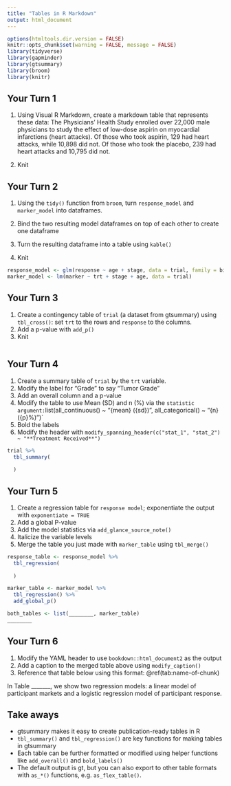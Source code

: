 ```yaml
---
title: "Tables in R Markdown"
output: html_document
---
```


```r
options(htmltools.dir.version = FALSE)
knitr::opts_chunk$set(warning = FALSE, message = FALSE)
library(tidyverse)
library(gapminder)
library(gtsummary)
library(broom)
library(knitr)
```

## Your Turn 1

1.  Using Visual R Markdown, create a markdown table that represents these data: The Physicians' Health Study enrolled over 22,000 male physicians to study the effect of low-dose aspirin on myocardial infarctions (heart attacks). Of those who took aspirin, 129 had heart attacks, while 10,898 did not. Of those who took the placebo, 239 had heart attacks and 10,795 did not.

2.  Knit

## Your Turn 2

1.  Using the `tidy()` function from `broom`, turn `response_model` and `marker_model` into dataframes.

2.  Bind the two resulting model dataframes on top of each other to create one dataframe
3.  Turn the resulting dataframe into a table using `kable()`
4.  Knit

```r
response_model <- glm(response ~ age + stage, data = trial, family = binomial)
marker_model <- lm(marker ~ trt + stage + age, data = trial)
```

## Your Turn 3

1.  Create a contingency table of `trial` (a dataset from gtsummary) using `tbl_cross()`: set `trt` to the rows and `response` to the columns.
2.  Add a p-value with `add_p()`
3.  Knit

```r

```

## Your Turn 4

1.  Create a summary table of `trial` by the `trt` variable.
2.  Modify the label for "Grade" to say "Tumor Grade"
3.  Add an overall column and a p-value
4.  Modify the table to use Mean (SD) and n (%) via the `statistic argument:`list(all_continuous() \~ "{mean} ({sd})", all_categorical() \~ "{n} ({p}%)")\`
5.  Bold the labels
6.  Modify the header with `modify_spanning_header(c("stat_1", "stat_2") ~ "**Treatment Received**")`

```r
trial %>% 
  tbl_summary(
    
  )
```

## Your Turn 5

1.  Create a regression table for `response model`; exponentiate the output with `exponentiate = TRUE`
2.  Add a global P-value
3.  Add the model statistics via `add_glance_source_note()`
4.  Italicize the variable levels
5.  Merge the table you just made with `marker_table` using `tbl_merge()`

```r
response_table <- response_model %>% 
  tbl_regression(
    
  )

marker_table <- marker_model %>% 
  tbl_regression() %>% 
  add_global_p()

both_tables <- list(________, marker_table)
________
```

## Your Turn 6

1.  Modify the YAML header to use `bookdown::html_document2` as the output
2.  Add a caption to the merged table above using `modify_caption()`
3.  Reference that table below using this format: \@ref(tab:name-of-chunk)

In Table _______, we show two regression models: a linear model of participant markets and a logistic regression model of participant response.

## Take aways
- gtsummary makes it easy to create publication-ready tables in R
- `tbl_summary()` and `tbl_regression()` are key functions for making tables in gtsummary
- Each table can be further formatted or modified using helper functions like `add_overall()` and `bold_labels()`
- The default output is gt, but you can also export to other table formats with `as_*()` functions, e.g. `as_flex_table()`.
